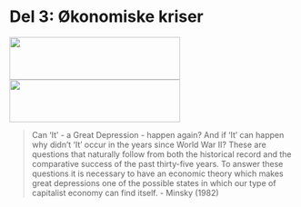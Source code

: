 <!--
---
output: html_notebook
---
-->
# Del 3: Økonomiske kriser
<img id='grede' src="bilder/depression.jpg" height="75px" width="300px" />
<img id='grere' src="bilder/recession.jpg" height="75px" width="300px" />

> Can 'It' - a Great Depression - happen again? And if 'It' can happen why didn't 'It' occur in the years since World War II? These are questions that naturally follow from both the historical record and the comparative success of the past thirty-five years. To answer these questions it is necessary to have an economic theory which makes great depressions one of the possible states in which our type of capitalist economy can find itself.
- Minsky  (1982)


<!--

## Tema 1: Penger, kreditt og bankadferd
### Innvendige og utvendige penger
<iframe width="200" height="200" src="https://www.youtube.com/embed/O7pnjzCuSv8">
</iframe>

Del 3: Økonomiske kriser
Tema 1: Penger, kreditt og bankadferd
Pengens funksjoner 
	Penger som gjeld
Utvendige penger (M0(M1)): 
Skapt av sentralbanken og består av sedler, mynt pluss forretningsbankenes innskuddskontoer i sentralbanken. 

Innvendige penger(M1(M2)-M0(M1)) : 
Skapt av bankene ved at de krediterer sine innskuddskontoer.
Tre arketyper for banksystemets forskjellige utforminger 
	System 1: Lånebasert økonomi 
Problemer:
Uelastisk kredittilbud.
Kostnader ved å flytte reserver mellom forretningsbankene.

	System 2: Fraksjonsbasert bankvirksomhet uten sentralbank
Problemer:
Åpne for løp på bankene.
Kostnader ved å flytte reserver mellom forretningsbankene.

	System 3: Fraksjonsbasert bankvirksomhet med sentralbank og fiat penger
Problemer:

### Banker, systemrisiko og kapitalkrav
> In a world of businessmen and financial intermediaries who aggressively seek profit, innovators will always outpace regulators; the authorities cannot prevent changes in the structure of portfolios from occurring. What they can do is keep the asset-equity ratio of banks within bounds by setting equity-absorption ratios for various types of assets. 
- Minsky (1982)

Vilkårlig omfordeling av formue.
Banker og systemrisiko  
	Bloos rule: Innskuddsgaranti gjør det mer lønnsomt å velge prosjekter med unødvendig 
Dersom alle banker går får en slik løsning  Systemrisiko.
	Høyere egenkapitalkrav til bankene vil føre (1)Lavere forventede utbetalinger ved systemrisiko (2) Gradvis substitusjon over fra forretningsmodeller med overdreven risiko. 


## Tema 2: Statsgjeld
Konsolidert budsjettbetingelse for offentlig sektor
Offentlig sektor
B_t^f=(1+i_(t-1) ) B_(t-1)^f+(G_t-T_t )-SNG_t    
Sentralbanken
i_(t-1) B_(t-1)^m  +∆B_t^m=∆M_t+SNG_t
Statsgjeld
B_t=B_t^f-B_t^m
	Ved å kombinere uttrykkene ovenfor får vi den konsoliderte budsjettbetingelsen for offentlig sektor

B_t=(1+i_(t-1 ) ) B_t+(G_t-T_t )-ΔM_t

Dynamikken i statsgjelden over tid
	Ved null inflasjon og  i_t=r_t og ΔM_t=0, kan uttrykket ovenfor skrives som 

B_t/Y_t =((G_t-T_t))/Y_t +  B_(t-1)/Y_(t-1) (1+r-g)
	Grafisk analyse for fire tifeller:
Viktigst:  
(1+r-g)>1 og  (i) (G_t-T_t)>0  og (ii) (G_t-T_t)<0 
Mindre viktig:
 (1+r-g)<1 og  (iii) (G_t-T_t)>0  og (iv) (G_t-T_t)<0
Mulig tiltak for å forhindre en statsgjeldskrise
	Kutte i primærbudsjettet (øke T eller redusere G)
	Mislighold
	Inflasjon ( man må gjøre sentralbanken mindre uavhengig)

## Tema 3: Likviditetsfellen og privat gjeld
<iframe width="420" height="345" src="http://www.youtube.com/watch?feature=player_embedded&v=2ZgQ-7uNmSU">
</iframe>
<!--
<a href="http://www.youtube.com/watch?feature=player_embedded&v=2ZgQ-7uNmSU
" target="_blank"><img src="http://img.youtube.com/vi/2ZgQ-7uNmSU/0.jpg" 
alt="IMAGE ALT TEXT HERE" width="240" height="180" border="10" /></a>
-->
<!--
Hva er likviditetsfellen?
	Sitasjon hvor pengepolitikken ikke lengre kan påvirke realøkonomien på en ekspansiv måte: Kortsiktig nominell rente er (nær) lik null.
	Beskrevet først av Keynes i “General Theory” på 1930-tallet. Men blitt aktualisert etter den globale finanskrisen

Hvordan havner man i en likviditetsfelle?
	Case 1: Demografiske endringer (Krugman, 1998) ⇒Δ ̅C<0 (eks. spare mere til alderdommen)

ΔY=1/((1-c(1-t)) (Δ ̅C)<0
Likviditetsfelle dersom rentereduksjonen ikke klarer å veie opp for nedgangen i konsumet som er en følge av de demografiske endringene: 
(Δ C ̅-b∙Δ i^0)<0
⇒ΔY=1/((1-c(1-t))(Δ C ̅-b∙Δ i^0)<0


	Case 2: Privat gjeldsreduksjon (Krugman og EggertsSon, 2012)⇒ΔD^b<0 (Minsky moment)


ΔY=1/((1-¯c(1-t)) (θ∙Δ ̅D^b )<0
Likviditetsfelle dersom rentereduksjonen ikke klarer å veie opp for nedgangen i konsumet som er en følge av gjeldsreduksjonen:
 (θ∙Δ D^b-¯b  ∙Δ i^0)<0
⇒ΔY=1/((1-¯c  (1-t))(θ∙Δ D^b-b∙Δ i^0)<0

	Likviditetsfelle  Y<Y^n T=tY   går ned. Redusert BNP og redusert skatter  B_t/Y_t øker. Gitt at sentralbanken ikke gis muligheten til å øke pengemengden for å kjøpe statsobligasjoner, vil en overgang til en likviditetsfelle lett kunne smitte over i en statsgjeldskrise.  
Hvordan komme ut av en likviditetsfelle?
	Den lukkede økonomi modellen forteller oss at finanspolitikken kan betraktes som en gratis lunsj:
	Vil kunne lukke produksjonsgapet.
	Vil stabilisere prisene
	Rentekostnader ved å gjøre dette vil være (tilnærmet) lik null. 
	For en åpen økonomi er ikke situasjonen like enkel.  Dette vil bli forklart nærmere under forelesningen om krisen i eurosonen. 

-->
